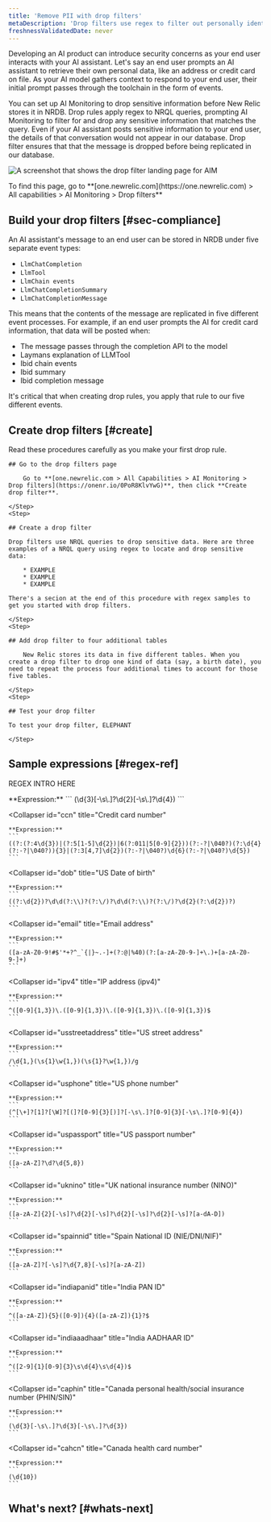 ```yaml
---
title: 'Remove PII with drop filters'
metaDescription: 'Drop filters use regex to filter out personally identifying information before it reaches our databases.'
freshnessValidatedDate: never
---
```



Developing an AI product can introduce security concerns as your end user interacts with your AI assistant. Let's say an end user prompts an AI assistant to retrieve their own personal data, like an address or credit card on file. As your AI model gathers context to respond to your end user, their initial prompt passes through the toolchain in the form of events. 

You can set up AI Monitoring to drop sensitive information before New Relic stores it in NRDB. Drop rules apply regex to NRQL queries, prompting AI Monitoring to filter for and drop any sensitive information that matches the  query. Even if your AI assistant posts sensitive information to your end user,  the details of that conversation would not appear in our database. Drop filter ensures that that the message is dropped before being replicated in our database. 

<img
    title="Drop filters page"
    alt="A screenshot that shows the drop filter landing page for AIM"
    src={apmAimDropFilters}
/>

<figcaption>
    To find this page, go to **[one.newrelic.com](https://one.newrelic.com) > All capabilities > AI Monitoring > Drop filters**
</figcaption>

## Build your drop filters [#sec-compliance]

An AI assistant's message to an end user can be stored in NRDB under five separate event types:  

* `LlmChatCompletion`
* `LlmTool`
* `LlmChain events`
* `LlmChatCompletionSummary`
* `LlmChatCompletionMessage`

This means that the contents of the message are replicated in five different event processes. For example, if an end user prompts the AI for credit card information, that data will be posted when:

* The message passes through the completion API to the model
* Laymans explanation of LLMTool
* Ibid chain events
* Ibid summary
* Ibid completion message

It's critical that when creating drop rules, you apply that rule to our five different events. 

## Create drop filters [#create]

Read these procedures carefully as you make your first drop rule.

<Steps>
    <Step>

    ## Go to the drop filters page

        Go to **[one.newrelic.com > All Capabilities > AI Monitoring > Drop filters](https://onenr.io/0PoR8KlvYwG)**, then click **Create drop filter**. 

    </Step>
    <Step>
        
    ## Create a drop filter 

    Drop filters use NRQL queries to drop sensitive data. Here are three examples of a NRQL query using regex to locate and drop sensitive data:

        * EXAMPLE
        * EXAMPLE
        * EXAMPLE 

    There's a secion at the end of this procedure with regex samples to get you started with drop filters. 
    
    </Step>
    <Step>
        
    ## Add drop filter to four additional tables

        New Relic stores its data in five different tables. When you create a drop filter to drop one kind of data (say, a birth date), you need to repeat the process four additional times to account for those five tables. 

    </Step>
    <Step>
        
    ## Test your drop filter

    To test your drop filter, ELEPHANT 

    </Step>
</Steps>

## Sample expressions [#regex-ref]

REGEX INTRO HERE 

<CollapserGroup>
  <Collapser
    id="ssn"
    title="US social security number"
  >
    **Expression:**
    ```
    (\d{3}[-\s\.]?\d{2}[-\s\.]?\d{4})
    ```
  </Collapser>

  <Collapser
    id="ccn"
    title="Credit card number"
  >
    **Expression:**
    ```
    ((?:(?:4\d{3})|(?:5[1-5]\d{2})|6(?:011|5[0-9]{2}))(?:-?|\040?)(?:\d{4}(?:-?|\040?)){3}|(?:3[4,7]\d{2})(?:-?|\040?)\d{6}(?:-?|\040?)\d{5})
    ```
  </Collapser>

  <Collapser
    id="dob"
    title="US Date of birth"
  >
    **Expression:**
    ```
    ((?:\d{2})?\d\d(?:\\)?(?:\/)?\d\d(?:\\)?(?:\/)?\d{2}(?:\d{2})?)
    ```
  </Collapser>

  <Collapser
    id="email"
    title="Email address"
  >
    **Expression:**
    ```
    ([a-zA-Z0-9!#$'*+?^_`{|}~.-]+(?:@|%40)(?:[a-zA-Z0-9-]+\.)+[a-zA-Z0-9-]+)
    ```
  </Collapser>

  <Collapser
    id="ipv4"
    title="IP address (ipv4)"
  >
    **Expression:**
    ```
    ^([0-9]{1,3})\.([0-9]{1,3})\.([0-9]{1,3})\.([0-9]{1,3})$
    ```
  </Collapser>

  <Collapser
    id="usstreetaddress"
    title="US street address"
  >
    **Expression:**
    ```
    /\d{1,}(\s{1}\w{1,})(\s{1}?\w{1,})/g
    ```
  </Collapser>

  <Collapser
    id="usphone"
    title="US phone number"
  >
    **Expression:**
    ```
    (^[\+]?[1]?[\W]?[(]?[0-9]{3}[)]?[-\s\.]?[0-9]{3}[-\s\.]?[0-9]{4})
    ```
  </Collapser>

  <Collapser
    id="uspassport"
    title="US passport number"
  >
    **Expression:**
    ```
    ([a-zA-Z]?\d?\d{5,8})
    ```
  </Collapser>

  <Collapser
    id="uknino"
    title="UK national insurance number (NINO)"
  >
    **Expression:**
    ```
    ([a-zA-Z]{2}[-\s]?\d{2}[-\s]?\d{2}[-\s]?\d{2}[-\s]?[a-dA-D])
    ```
  </Collapser>

  <Collapser
    id="spainnid"
    title="Spain National ID (NIE/DNI/NIF)"
  >
    **Expression:**
    ```
    ([a-zA-Z]?[-\s]?\d{7,8}[-\s]?[a-zA-Z])
    ```
  </Collapser>

  <Collapser
    id="indiapanid"
    title="India PAN ID"
  >
    **Expression:**
    ```
    ^([a-zA-Z]){5}([0-9]){4}([a-zA-Z]){1}?$
    ```
  </Collapser>

  <Collapser
    id="indiaaadhaar"
    title="India AADHAAR ID"
  >
    **Expression:**
    ```
    ^([2-9]{1}[0-9]{3}\s\d{4}\s\d{4})$
    ```
  </Collapser>

  <Collapser
    id="caphin"
    title="Canada personal health/social insurance number (PHIN/SIN)"
  >
    **Expression:**
    ```
    (\d{3}[-\s\.]?\d{3}[-\s\.]?\d{3})
    ```
  </Collapser>

  <Collapser
    id="cahcn"
    title="Canada health card number"
  >
    **Expression:**
    ```
    (\d{10})
    ```
  </Collapser>

</CollapserGroup>

## What's next? [#whats-next]

